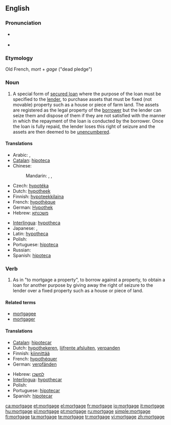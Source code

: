 {{wikipedia}}
==English==

===Pronunciation===
* {{a|US}} {{IPA|/moɹ'gədʒ/|/moɹ'gɛdʒ/|/moɹ'gɪdʒ/}}
* {{audio|En-us-mortgage.ogg|Audio (US)}}

===Etymology===
Old French, ''mort'' + ''gage'' ("dead pledge")

===Noun===
{{en-noun}}

# A special form of [[secured loan]] where the purpose of the loan must be specified to the [[lender]], to purchase assets that must be fixed (not movable) property such as a house or piece of farm land. The assets are registered as the legal property of the [[borrower]] but the lender can seize them and dispose of them if they are not satisfied with the manner in which the repayment of the loan is conducted by the borrower.  Once the loan is fully repaid, the lender loses this right of seizure and the assets are then deemed to be [[unencumbered]].

====Translations====
{{trans-top|special form of secured loan}}
* Arabic: {{t|ar|رهن|m|tr=rahn|sc=Arab}},  {{t|ar|رهن عقاري|m|tr=rahn `aqāriy|sc=Arab}}
* [[Catalan]]: [[hipoteca]] {{f}}
* Chinese:
*: Mandarin: {{t|zh|抵押|tr=dǐyā|sc=Hani}},  {{t|zh|抵押貸款|sc=Hani}},  {{t|zh|抵押贷款|tr=dǐyā dàikuǎn|sc=Hani}}
* Czech: [[hypotéka]] {{f}}
* Dutch: [[hypotheek]] {{m}}
* Finnish: [[hypoteekkilaina]]
* French: [[hypothèque]] {{f}}
* German: [[Hypothek]] {{f}}
* Hebrew: [[משכנתא]] {{romanization of Hebrew|mashkánta}} {{f}}
{{trans-mid}}
* [[Interlingua]]: [[hypotheca]]
* Japanese: {{t|ja|抵当|tr=ていとう, teitō|sc=Jpan}},  {{t|ja|抵当権|tr=ていとうけん, teitōken|sc=Jpan}}
* Latin: [[hypotheca]] {{f}}
* Polish: {{t|pl|hipoteka|f}}
* Portuguese: [[hipoteca]] {{f}}
* Russian: {{t|ru|ипотека|f|tr=ipotéka|sc=Cyrl}}
* Spanish: [[hipoteca]] {{f}}
{{trans-bottom}}

===Verb===
{{en-verb|mortgag|ing}}

# As in "to mortgage a property", to borrow against a property, to obtain a loan for another purpose by giving away the right of seizure to the lender over a fixed property such as a house or piece of land.

====Related terms====
* [[mortgagee]]
* [[mortgager]]

====Translations====
{{trans-top|to borrow against a property}}
* [[Catalan]]: [[hipotecar]]
* Dutch: [[hypothekeren]], [[lijfrente afsluiten]], [[verpanden]]
* Finnish: [[kiinnittää]]
* French: [[hypothéquer]]
* German: [[verpfänden]]
{{trans-mid}}
* Hebrew: [[למשכן]] {{romanization of Hebrew|lemashkén}}
* [[Interlingua]]: [[hypothecar]]
* Polish: {{t|pl|obciążać hipotekę}}
* Portuguese: [[hipotecar]]
* Spanish: [[hipotecar]]
{{trans-bottom}}

[[ca:mortgage]]
[[et:mortgage]]
[[el:mortgage]]
[[fr:mortgage]]
[[io:mortgage]]
[[it:mortgage]]
[[hu:mortgage]]
[[pl:mortgage]]
[[pt:mortgage]]
[[ru:mortgage]]
[[simple:mortgage]]
[[fi:mortgage]]
[[ta:mortgage]]
[[te:mortgage]]
[[tr:mortgage]]
[[vi:mortgage]]
[[zh:mortgage]]